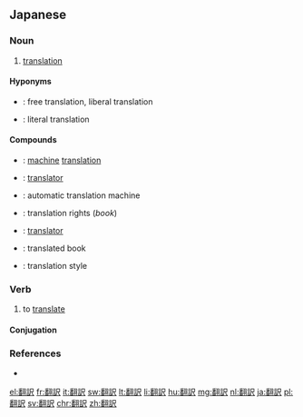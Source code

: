 {{also|翻譯|翻译|飜譯}}
==Japanese==
{{ja-kanjitab|ほん|やく|yomi=o}}

===Noun===
{{ja-noun|ほんやく|kyu=翻譯}}

# [[translation]]

====Hyponyms====
* {{ja-r|意訳|いやく}}: free translation, liberal translation
* {{ja-r|直訳|ちょくやく}}: literal translation

====Compounds====
{{top2}}
* {{ja-r|機械翻訳|きかい ほんやく}}: [[machine]] [[translation]]
* {{ja-r|翻訳家|ほんやくか}}: [[translator]]
* {{ja-r|自動翻訳機|じどう ほんやくき}}: automatic translation machine
* {{ja-r|翻訳権|ほんやくけん}}: translation rights (''book'')
{{mid2}}
* {{ja-r|翻訳者|ほんやくしゃ}}: [[translator]]
* {{ja-r|翻訳書|ほんやくしょ}}: translated book
* {{ja-r|翻訳調|ほんやくちょう}}: translation style
{{bottom}}

===Verb===
{{ja-verb-suru|ほんやく|kyu=翻譯}}

# to [[translate]]

====Conjugation====
{{ja-suru|ほんやく}}

===References===
* {{R:Shogakukan}}

[[el:翻訳]]
[[fr:翻訳]]
[[it:翻訳]]
[[sw:翻訳]]
[[lt:翻訳]]
[[li:翻訳]]
[[hu:翻訳]]
[[mg:翻訳]]
[[nl:翻訳]]
[[ja:翻訳]]
[[pl:翻訳]]
[[sv:翻訳]]
[[chr:翻訳]]
[[zh:翻訳]]